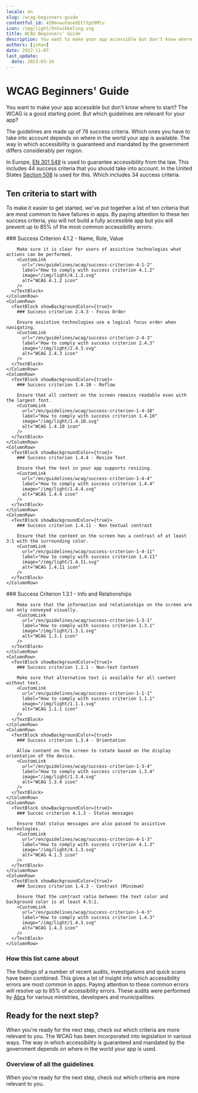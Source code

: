 ```yaml
---
locale: en
slug: /wcag-beginners-guide
contentful_id: 4Z0mvwuVaoe6EtlYpS9Mlu
icon: /img/light/Ontwikkeling.svg
title: WCAG Beginners' Guide
description: You want to make your app accessible but don't know where to start? The WCAG is a good starting point. But which guidelines are relevant for your app? This is a list of ten criteria that are most common to have failures in apps. 
authors: [johan]
date: 2022-11-07
last_update:
  date: 2023-03-16
---
```


# WCAG Beginners' Guide

You want to make your app accessible but don't know where to start? The WCAG is a good starting point. But which guidelines are relevant for your app?

The guidelines are made up of 78 success criteria. Which ones you have to take into account depends on where in the world your app is available. The way in which accessibility is guaranteed and mandated by the government differs considerably per region.

In Europe, [EN 301 549](/en/guidelines/en-301-549) is used to guarantee accessibility from the law. This includes 44 success criteria that you should take into account. In the United States [Section 508](/en/guidelines/section-508) is used for this. Which includes 34 success criteria.

## Ten criteria to start with

To make it easier to get started, we've put together a list of ten criteria that are most common to have failures in apps. By paying attention to these ten success criteria, you will not build a fully accessible app but you will prevent up to 85% of the most common accessibility errors.

<TwoColumnBlock>
  <LeftColumn>
    <ColumnRow>
      <TextBlock showBackgroundColor={true}>
        ### Success Criterion 4.1.2 - Name, Role, Value
        
        Make sure it is clear for users of assistive technologies what actions can be performed.
        <CustomLink
          url="/en/guidelines/wcag/success-criterion-4-1-2"
          label="How to comply with success criterion 4.1.2"
          image="/img/light/4.1.2.svg"
          alt="WCAG 4.1.2 icon"
        />
      </TextBlock>
    </ColumnRow>
    <ColumnRow>
      <TextBlock showBackgroundColor={true}>
        ### Success criterion 2.4.3 - Focus Order
        
        Ensure assistive technologies use a logical focus order when navigating.
        <CustomLink
          url="/en/guidelines/wcag/success-criterion-2-4-3"
          label="How to comply with success criterion 2.4.3"
          image="/img/light/2.4.3.svg"
          alt="WCAG 2.4.3 icon"
        />
      </TextBlock>
    </ColumnRow>
    <ColumnRow>
      <TextBlock showBackgroundColor={true}>
        ### Success criterion 1.4.10 - Reflow
        
        Ensure that all content on the screen remains readable even with the largest font.
        <CustomLink
          url="/en/guidelines/wcag/success-criterion-1-4-10"
          label="How to comply with success criterion 1.4.10"
          image="/img/light/1.4.10.svg"
          alt="WCAG 1.4.10 icon"
        />
      </TextBlock>
    </ColumnRow>
    <ColumnRow>
      <TextBlock showBackgroundColor={true}>
        ### Success criterion 1.4.4 - Resize Text
        
        Ensure that the text in your app supports resizing.
        <CustomLink
          url="/en/guidelines/wcag/success-criterion-1-4-4"
          label="How to comply with success criterion 1.4.4"
          image="/img/light/1.4.4.svg"
          alt="WCAG 1.4.4 icon"
        />
      </TextBlock>
    </ColumnRow>
    <ColumnRow>
      <TextBlock showBackgroundColor={true}>
        ### Success criterion 1.4.11 - Non textual contrast
        
        Ensure that the content on the screen has a contrast of at least 3:1 with the surrounding color.
        <CustomLink
          url="/en/guidelines/wcag/success-criterion-1-4-11"
          label="How to comply with success criterion 1.4.11"
          image="/img/light/1.4.11.svg"
          alt="WCAG 1.4.11 icon"
        />
      </TextBlock>
    </ColumnRow>
  </LeftColumn>
  <RightColumn>
    <ColumnRow>
      <TextBlock showBackgroundColor={true}>
        ### Success Criterion 1.3.1 - Info and Relationships
        
        Make sure that the information and relationships on the screen are not only conveyed visually.
        <CustomLink
          url="/en/guidelines/wcag/success-criterion-1-3-1"
          label="How to comply with success criterion 1.3.1"
          image="/img/light/1.3.1.svg"
          alt="WCAG 1.3.1 icon"
        />
      </TextBlock>
    </ColumnRow>
    <ColumnRow>
      <TextBlock showBackgroundColor={true}>
        ### Success criterion 1.1.1 - Non-text Content
        
        Make sure that alternative text is available for all content without text.
        <CustomLink
          url="/en/guidelines/wcag/success-criterion-1-1-1"
          label="How to comply with success criterion 1.1.1"
          image="/img/light/1.1.1.svg"
          alt="WCAG 1.1.1 icon"
        />
      </TextBlock>
    </ColumnRow>
    <ColumnRow>
      <TextBlock showBackgroundColor={true}>
        ### Success criterion 1.3.4 - Orientation
        
        Allow content on the screen to rotate based on the display orientation of the device.
        <CustomLink
          url="/en/guidelines/wcag/success-criterion-1-3-4"
          label="How to comply with success criterion 1.3.4"
          image="/img/light/1.3.4.svg"
          alt="WCAG 1.3.4 icon"
        />
      </TextBlock>
    </ColumnRow>
    <ColumnRow>
      <TextBlock showBackgroundColor={true}>
        ### Succes criterion 4.1.3 - Status messages
        
        Ensure that status messages are also passed to assistive technologies.
        <CustomLink
          url="/en/guidelines/wcag/success-criterion-4-1-3"
          label="How to comply with success criterion 4.1.3"
          image="/img/light/4.1.3.svg"
          alt="WCAG 4.1.3 icon"
        />
      </TextBlock>
    </ColumnRow>
    <ColumnRow>
      <TextBlock showBackgroundColor={true}>
        ### Success criterion 1.4.3 - Contrast (Minimum)
        
        Ensure that the contrast ratio between the text color and background color is at least 4.5:1.
        <CustomLink
          url="/en/guidelines/wcag/success-criterion-1-4-3"
          label="How to comply with success criterion 1.4.3"
          image="/img/light/1.4.3.svg"
          alt="WCAG 1.4.3 icon"
        />
      </TextBlock>
    </ColumnRow>
  </RightColumn>
</TwoColumnBlock>

### How this list came about

The findings of a number of recent audits, investigations and quick scans have been combined. This gives a lot of insight into which accessibility errors are most common in apps. Paying attention to these common errors will resolve up to 85% of accessibility errors. These audits were performed by [Abra](/en/partners/abra) for various ministries, developers and municipalities.

## Ready for the next step?

When you're ready for the next step, check out which criteria are more relevant to you. The WCAG has been incorporated into legislation in various ways. The way in which accessibility is guaranteed and mandated by the government depends on where in the world your app is used.

<LinkList title="List of international standards" isHighlighted={true}>
  <LinkListItem
    url="/en/guidelines/en-301-549"
    title="EN 301 549 overview"
    label="EN 301 549"
    description="EN 301 549 is the European standard which describes requirements which apps must meet in order to be accessible."
    image="/img/light/eu-flag.svg"
    alt="The flag of the European Union "
  />
  <LinkListItem
    url="/en/guidelines/section-508"
    title="Section 508 overview"
    label="Section 508"
    description="Section 508 requires United States federal agencies to make their apps accessible for everyone."
    image="/img/light/us-flag.svg"
    alt="The flag of the United States of America"
  />
</LinkList>

### Overview of all the guidelines

When you're ready for the next step, check out which criteria are more relevant to you.

<LinkList title="List of guidelines" isHighlighted={true}>
  <LinkListItem
    url="/en/guidelines/wcag"
    title="WCAG overview"
    label="Web Content Accessibility Guidelines (WCAG)"
    description="The Web Content Accessibility Guidelines (WCAG) defines how to make content more accessible to people with disabilities."
    image="/img/light/w3c.svg"
    alt="W3C logo (light)"
  />
  <LinkListItem
    url="/en/guidelines/appt-em"
    title="Appt Evaluation Methodology (Appt-EM)"
    label="Appt Evaluation Methodology (Appt-EM)"
    description="The Appt Evaluation Methodology (Appt-EM) can be used to determine the accessibility of apps in a uniform and reproducible manner."
    image="/img/light/Diensten.svg"
    alt="Services"
  />
</LinkList>
